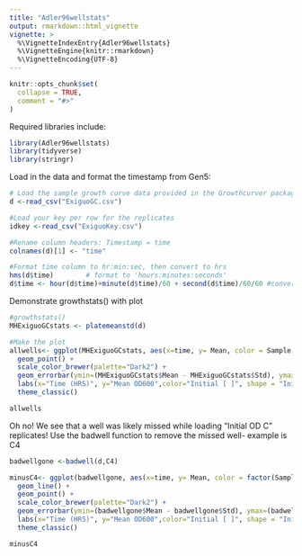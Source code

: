```yaml
---
title: "Adler96wellstats"
output: rmarkdown::html_vignette
vignette: >
  %\VignetteIndexEntry{Adler96wellstats}
  %\VignetteEngine{knitr::rmarkdown}
  %\VignetteEncoding{UTF-8}
---
```


```r
knitr::opts_chunk$set(
  collapse = TRUE,
  comment = "#>"
)
```

Required libraries include:

```r
library(Adler96wellstats)
library(tidyverse)
library(stringr)

```

Load in the data and format the timestamp from Gen5:

```r
# Load the sample growth curve data provided in the Growthcurver package.
d <-read_csv("ExiguoGC.csv")

#Load your key per row for the replicates
idkey <-read_csv("ExiguoKey.csv")

#Rename column headers: Timestamp = time
colnames(d)[1] <- "time"

#Format time column to hr:min:sec, then convert to hrs
hms(d$time)        # format to 'hours:minutes:seconds'
d$time <- hour(d$time)+minute(d$time)/60 + second(d$time)/60/60 #convert to hours
```

Demonstrate growthstats() with plot

```r
#growthstats()
MHExiguoGCstats <- platemeanstd(d)

#Make the plot
allwells<- ggplot(MHExiguoGCstats, aes(x=time, y= Mean, color = Sample, shape= Sample)) + 
  geom_point() +
  scale_color_brewer(palette="Dark2") +
  geom_errorbar(ymin=(MHExiguoGCstats$Mean - MHExiguoGCstats$Std), ymax=(MHExiguoGCstats$Mean+ MHExiguoGCstats$Std), width = 0.5)+
  labs(x="Time (HRS)", y="Mean OD600",color="Initial [ ]", shape = "Initial [ ]", title=" MH Growth Curve") +
  theme_classic()

allwells
```

Oh no! We see that a well was likely missed while loading "Initial OD C" replicates! Use the badwell function to remove the missed well- example is C4

```r
badwellgone <-badwell(d,C4)

minusC4<- ggplot(badwellgone, aes(x=time, y= Mean, color = factor(Sample), shape=factor(Sample))) + 
  geom_line() +
  geom_point() +
  scale_color_brewer(palette="Dark2") +
  geom_errorbar(ymin=(badwellgone$Mean - badwellgone$Std), ymax=(badwellgone$Mean+ badwellgone$Std), width = 0.5)+
  labs(x="Time (HRS)", y="Mean OD600",color="Initial [ ]", shape = "Initial [ ]", title=" MH Growth Curve") +
  theme_classic()

minusC4
```
